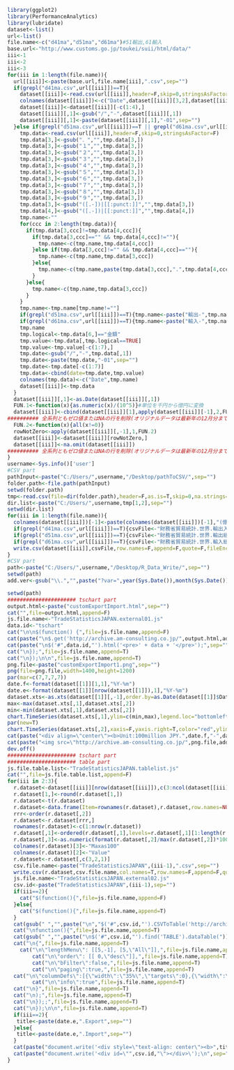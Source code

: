 ```r
library(ggplot2)
library(PerformanceAnalytics)
library(lubridate)
dataset<-list()
url<-list()
file.name<-c("d41ma","d51ma","d61ma")#51輸出,61輸入
base.url<-"http://www.customs.go.jp/toukei/suii/html/data/"
iii<-1
iii<-2
iii<-3
for(iii in 1:length(file.name)){
  url[[iii]]<-paste(base.url,file.name[iii],".csv",sep="")
  if(grepl("d41ma.csv",url[[iii]])==T){
    dataset[[iii]]<-read.csv(url[[iii]],header=F,skip=0,stringsAsFactor=F)
    colnames(dataset[[iii]])<-c("Date",dataset[[iii]][3,2],dataset[[iii]][3,3])
    dataset[[iii]]<-dataset[[iii]][-c(1:4),]
    dataset[[iii]][,1]<-gsub("/","-",dataset[[iii]][,1])
    dataset[[iii]][,1]<-paste(dataset[[iii]][,1],"-01",sep="")
  }else if(grepl("d51ma.csv",url[[iii]])==T || grepl("d61ma.csv",url[[iii]])==T){
    tmp.data<-read.csv(url[[iii]],header=F,skip=0,stringsAsFactor=F)
    tmp.data[3,]<-gsub("．","",tmp.data[3,])
    tmp.data[3,]<-gsub("１","",tmp.data[3,])
    tmp.data[3,]<-gsub("２","",tmp.data[3,])
    tmp.data[3,]<-gsub("３","",tmp.data[3,])
    tmp.data[3,]<-gsub("４","",tmp.data[3,])
    tmp.data[3,]<-gsub("５","",tmp.data[3,])
    tmp.data[3,]<-gsub("６","",tmp.data[3,])
    tmp.data[3,]<-gsub("７","",tmp.data[3,])
    tmp.data[3,]<-gsub("８","",tmp.data[3,])
    tmp.data[3,]<-gsub("９","",tmp.data[3,])
    tmp.data[3,]<-gsub("([.-])|[[:punct:]]","",tmp.data[3,])
    tmp.data[4,]<-gsub("([.-])|[[:punct:]]","",tmp.data[4,])
    tmp.name<-""
    for(ccc in 2:length(tmp.data)){
      if(tmp.data[3,ccc]!=tmp.data[4,ccc]){
        if(tmp.data[3,ccc]=="" && tmp.data[4,ccc]!=""){
          tmp.name<-c(tmp.name,tmp.data[4,ccc])
        }else if(tmp.data[3,ccc]!="" && tmp.data[4,ccc]==""){
          tmp.name<-c(tmp.name,tmp.data[3,ccc])
        }else{
          tmp.name<-c(tmp.name,paste(tmp.data[3,ccc],".",tmp.data[4,ccc],sep=""))
        }
      }else{
        tmp.name<-c(tmp.name,tmp.data[3,ccc])
      }      
    }
    tmp.name<-tmp.name[tmp.name!=""]
    if(grepl("d51ma.csv",url[[iii]])==T){tmp.name<-paste("輸出-",tmp.name,sep="")} 
    if(grepl("d61ma.csv",url[[iii]])==T){tmp.name<-paste("輸入-",tmp.name,sep="")} 
    tmp.name
    tmp.logical<-tmp.data[6,]=="金額"  
    tmp.value<-tmp.data[,tmp.logical==TRUE]
    tmp.value<-tmp.value[-c(1:7),]
    tmp.date<-gsub("/","-",tmp.data[,1])
    tmp.date<-paste(tmp.date,"-01",sep="")
    tmp.date<-tmp.date[-c(1:7)]
    tmp.data<-cbind(date=tmp.date,tmp.value)
    colnames(tmp.data)<-c("Date",tmp.name)
    dataset[[iii]]<-tmp.data
  }
  dataset[[iii]][,1]<-as.Date(dataset[[iii]][,1])
  FUN.1<-function(x){as.numeric(x)/(10^5)}#単位を千円から億円に変換
  dataset[[iii]]<-cbind(dataset[[iii]][1],apply(dataset[[iii]][-1],2,FUN.1))
########## 全系列ともゼロ値またはNAの行を削除(オリジナルデータは最新年の12月分まで枠が生成されている ##########
  FUN.2<-function(x){all(x!=0)}
  rowNotZero<-apply(dataset[[iii]][,-1],1,FUN.2)
  dataset[[iii]]<-dataset[[iii]][rowNotZero,]
  dataset[[iii]]<-na.omit(dataset[[iii]])
########## 全系列ともゼロ値またはNAの行を削除(オリジナルデータは最新年の12月分まで枠が生成されている ##########
}
username<-Sys.info()['user']
#CSV part
pathInput<-paste("C:/Users/",username,"/Desktop/pathToCSV/",sep="")
folder.path<-file.path(pathInput)
setwd(folder.path)
tmp<-read.csv(file=dir(folder.path),header=F,as.is=T,skip=0,na.strings=c("", "NA"))
dir.list<-paste("C:/Users/",username,tmp[1,2],sep="")
setwd(dir.list)
for(iii in 1:length(file.name)){
  colnames(dataset[[iii]])[-1]<-paste(colnames(dataset[[iii]])[-1],"(億円)",sep="")
  if(grepl("d41ma.csv",url[[iii]])==T){csvFile<-"財務省貿易統計.世界.輸出入総額.月別推移.csv"}
  if(grepl("d51ma.csv",url[[iii]])==T){csvFile<-"財務省貿易統計.世界.輸出総額.月別推移.csv"}
  if(grepl("d61ma.csv",url[[iii]])==T){csvFile<-"財務省貿易統計.世界.輸入総額.月別推移.csv"}
  write.csv(dataset[[iii]],csvFile,row.names=F,append=F,quote=F,fileEncoding="UTF-8")
} 
#CSV part
path<-paste("C:/Users/",username,"/Desktop/R_Data_Write/",sep="")
setwd(path)
add.ver<-gsub("\\.","",paste("?var=",year(Sys.Date()),month(Sys.Date()),day(Sys.Date()),hour(Sys.time()),minute(Sys.time()),second(Sys.time()),sep=""))
```

```r
setwd(path)
###################### tschart part
output.html<-paste("customExportImport.html",sep="")
cat("",file=output.html,append=F) 
js.file.name<-"TradeStatisticsJAPAN.external01.js"
data.id<-"tschart"
cat("\n\n$(function() {",file=js.file.name,append=F)
cat(paste("\n$.get('http://archive.am-consulting.co.jp/",output.html,add.ver,"', function(data) {",sep=""),file=js.file.name,append=T)
cat(paste("\n$('#",data.id,"').html('<pre>' + data + '</pre>');",sep=""),file=js.file.name,append=T)
cat("\n});",file=js.file.name,append=T)
cat("\n});\n\n",file=js.file.name,append=T) 
png.file<-paste("customExportImport1.png",sep="")
png(file=png.file,width=1400,height=1200)
par(mar=c(7,7,7,7))
date.f<-format(dataset[[1]][1,1],"%Y-%m")  
date.e<-format(dataset[[1]][nrow(dataset[[1]]),1],"%Y-%m")  
dataset.xts<-as.xts(dataset[[1]][,-1],order.by=as.Date(dataset[[1]]$Date))  
max<-max(dataset.xts[,1],dataset.xts[,2])
min<-min(dataset.xts[,1],dataset.xts[,2])
chart.TimeSeries(dataset.xts[,1],ylim=c(min,max),legend.loc="bottomleft",main=paste(date.f,"-",date.e),lwd="2",cex.main=6,cex.legend=3,cex.lab=4,ylab="",cex.axis=4)
par(new=T)      
chart.TimeSeries(dataset.xts[,2],xaxis=F,yaxis.right=T,color="red",ylim=c(min,max),legend.loc="topleft",main="",lwd="2",cex.main=6,cex.legend=3,cex.lab=4,ylab="",cex.axis=4)
cat(paste("<div align=\"center\"><b>Unit:100million JPY.",date.f,"-",date.e,"</b></div>\n"),file=output.html,append=T)
cat(paste("<img src=\"http://archive.am-consulting.co.jp/",png.file,add.ver,"\"", " alt=\"\" width=\"100%\">\n<hr>",sep=""),file=output.html,append=T)
dev.off()
###################### tschart part
###################### table part
js.file.table.list<-"TradeStatisticsJAPAN.tablelist.js"
cat("",file=js.file.table.list,append=F)
for(iii in 2:3){
  r.dataset<-dataset[[iii]][nrow(dataset[[iii]]),c(3:ncol(dataset[[iii]]))]#日付と総額を除去
  r.dataset[1,]<-round(r.dataset[1,])
  r.dataset<-t(r.dataset)
  r.dataset<-data.frame(Item=rownames(r.dataset),r.dataset,row.names=NULL)
  rrr<-order(r.dataset[,2])
  r.dataset<-r.dataset[rrr,]
  rownames(r.dataset)<-c(1:nrow(r.dataset))
  r.dataset[,1]<-ordered(r.dataset[,1],levels=r.dataset[,1][1:length(r.dataset[,1])])
  r.dataset[,3]<-as.numeric(format(r.dataset[,2]/max(r.dataset[,2])*100,digits=2))
  colnames(r.dataset)[3]<-"Maxas100"
  colnames(r.dataset)[2]<-"Value"
  r.dataset<-r.dataset[,c(3,2,1)]
  csv.file.name<-paste("TradeStatisticsJAPAN",(iii-1),".csv",sep="")
  write.csv(r.dataset,csv.file.name,col.names=T,row.names=F,append=F,quote=F,fileEncoding="UTF-8") 
  js.file.name<-"TradeStatisticsJAPAN.external02.js"
  csv.id<-paste("TradeStatisticsJAPAN",(iii-1),sep="")
  if(iii==2){
    cat("$(function(){",file=js.file.name,append=F)     
  }else{
    cat("$(function(){",file=js.file.name,append=T)     
  }
  cat(gsub(" ","",paste("\n","$('#",csv.id,"').CSVToTable('http://archive.am-consulting.co.jp/",csv.file.name,add.ver,"',{startLine:0}).bind(\"loadComplete\",",sep="")),file=js.file.name,append=T)     
  cat("\nfunction(){",file=js.file.name,append=T)
  cat(gsub(" ","",paste("\n$('#",csv.id,"').find('TABLE').dataTable(")),file=js.file.name,append=T)
  cat("\n{",file=js.file.name,append=T)    
 	cat("\n\"lengthMenu\": [[5,-1], [5,\"All\"]],",file=js.file.name,append=T) 
		cat("\n\"order\": [[ 0,\"desc\"]],",file=js.file.name,append=T)			
		cat("\n\"bFilter\":false,",file=js.file.name,append=T)
		cat("\n\"paging\":true,",file=js.file.name,append=T)
  cat("\n\"columnDefs\":[{\"width\":\"35%\",\"targets\":0},{\"width\":\"25%\",\"targets\":1}],",file=js.file.name,append=T)
		cat("\n\"info\":true",file=js.file.name,append=T)
  cat("\n}",file=js.file.name,append=T)    
  cat("\n);",file=js.file.name,append=T)
  cat("\n});;",file=js.file.name,append=T)    
  cat("\n});\n\n",file=js.file.name,append=T)  
  if(iii==2){
   title<-paste(date.e,".Export",sep="")
  }else{
   title<-paste(date.e,".Import",sep="")
  }
  cat(paste("document.write('<div style=\"text-align: center\"><b>",title,".Unit:100million JPY</b></div>\');\n",sep=""),file=js.file.table.list,append=T) 
  cat(paste("document.write('<div id=\"",csv.id,"\"></div>\');\n",sep=""),file=js.file.table.list,append=T) 
}
```
